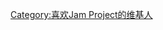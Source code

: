 {{Userbox
  |border-c = black
  |border-s = 2
  |id-c     = OrangeRed
  |id-s     = 14
  |id-fc    = black
  |info-c   = yellow
  |info-s   = 10
  |info-fc  = blue
  |id       = Jam Project
  |info     = 这个用户是'''[[JAM Project|<span style="color:blue;">Jam Project</span>]]'''的歌迷。
}}

[[Category:喜欢Jam Project的维基人]]